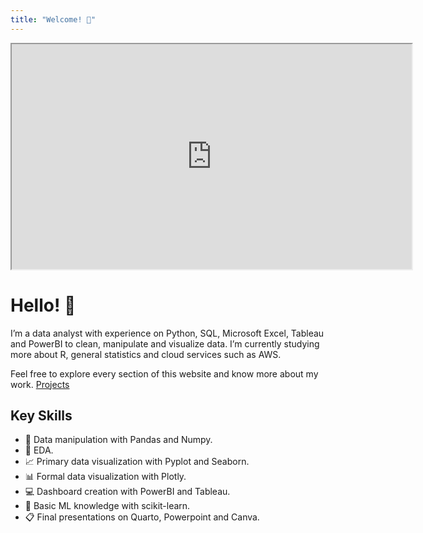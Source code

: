 ```yaml
---
title: "Welcome! 👋" 
---
```


<iframe src="https://drive.google.com/file/d/138z-X7nq6s99TiHzHpZC7Z-L7xnd_Yl_/preview" width="640" height="360" allow="autoplay"></iframe>

# Hello! 👋

I'm a data analyst with experience on Python, SQL, Microsoft Excel, Tableau and PowerBI to clean, manipulate and visualize data.
I'm currently studying more about R, general statistics and cloud services such as AWS.

Feel free to explore every section of this website and know more about my work.
[Projects](proyectos.qmd)

## Key Skills

- 🧽 Data manipulation with Pandas and Numpy.
- 🔎 EDA.
- 📈 Primary data visualization with Pyplot and Seaborn.
- 📊 Formal data visualization with Plotly.
- 💻 Dashboard creation with PowerBI and Tableau.
- 🤖 Basic ML knowledge with scikit-learn.
- 📋 Final presentations on Quarto, Powerpoint and Canva.
